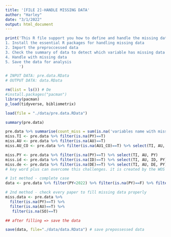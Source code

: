 ---
title: '[FILE 2]-HANDLE MISSING DATA'
author: "Harley"
date: "3/1/2022"
output: html_document
---

```{r How to use the File 2}
print('This R file support you how to define and handle the missing data after importing bibliometric data. The code script is organized by the following structure: 
1. Install the essential R packages for handling missing data
2. Import the preproccessed data
3. Check the summary of data to detect which variable has missing data
4. Handle with missing data
5. Save the data for analysis
      ')

# INPUT DATA: pre.data.RData
# OUTPUT DATA: data.RData 

```

```{r 1. Install the essential R packages for importing}
rm(list = ls()) # De
#install.packages("pacman")
library(pacman)
p_load(tidyverse, bibliometrix)
```

```{r 2. Import the preproccessed data}

load(file = "./data/pre.data.RData")

```


```{r 3. Check the summary of data to detect which variable has missing data}

summary(pre.data)

pre.data %>% summarise(count_miss = sum(is.na('variables name with missing value'))) # ==Fill== 
miss.TI <- pre.data %>% filter(is.na(PY)==T)
miss.AU <- pre.data %>% filter(is.na(AU)==T)
miss.AU_CO <- pre.data %>% filter(is.na(AU1_CO)==T) %>% select(TI, AU, C1, AU1_CO) # country

miss.PY <- pre.data %>% filter(is.na(PY)==T) %>% select(TI, AU, PY)
miss.id <- pre.data %>% filter(is.na(ID)==T) %>% select(TI, AU, ID, PY)
miss.de <- pre.data %>% filter(is.na(DE)==T) %>% select(TI, AU, DE, PY) # we can see missing data in author keywords => because abstract do not provide, old journal. 
# key word plus can overcome this challenges. it is created by the WOS automatically. (Not available in Scopus)
```


```{r 4. Handle with missing data}

# 1st method - complete case
data <- pre.data %>% filter(PY<2022) %>% filter(is.na(PY)==F) %>% filter(is.na(AU)==F) 

# 2nd method - check every paper to fill missing data properly 
miss.data <- pre.data %>%
  filter(is.na(PY)==T) %>%
  filter(is.na(AU)==T) %>%
   filter(is.na(SO)==T)

## after filling => save the data
```

```{r 5. Save the data for analysis}

save(data, file="./data/data.RData") # save prepossessed data

```



